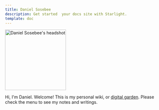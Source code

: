 ```yaml
---
title: Daniel Sosebee
description: Get started  your docs site with Starlight.
template: doc
---
```



<Image
  src={profileImage}
  alt="Daniel Sosebee's headshot"
  class="rounded-full"
  width="200"
  height="200"
/>

Hi, I'm Daniel. Welcome! This is my personal wiki, or [digital garden](https://maggieappleton.com/garden-history). Please check the menu to see my notes and writings.
